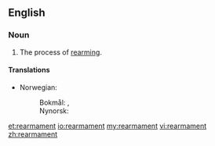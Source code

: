 ==English==

===Noun===
{{en-noun|-}}

# The process of [[rearm]]ing.

====Translations====
{{trans-top|the process of rearming}}
* Norwegian:
*: Bokmål: {{t-|no|gjenopprustning|c}}, {{t-|no|gjenopprusting|c}}
*: Nynorsk: {{t-|nn|gjenopprusting|f}}
{{trans-mid}}
{{trans-bottom}}

[[et:rearmament]]
[[io:rearmament]]
[[my:rearmament]]
[[vi:rearmament]]
[[zh:rearmament]]